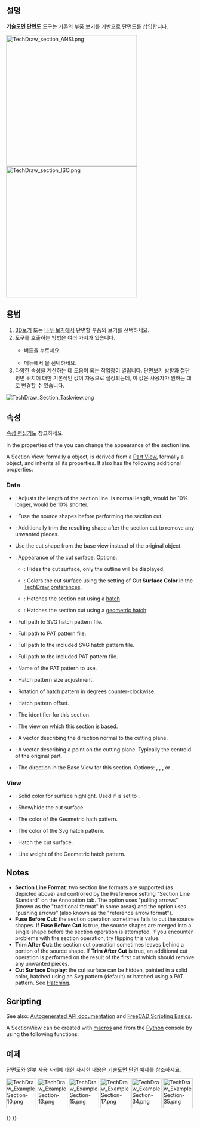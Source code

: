 <languages/>

{{Docnav
|[[TechDraw_BrokenView|BrokenView]]
|[[TechDraw_ComplexSection/ko|복합 단면]]
|[[TechDraw_Workbench/ko|기술도면 작업대]]
|IconL=TechDraw_BrokenView.svg
|IconR=TechDraw_ComplexSection.svg
|IconC=Workbench_TechDraw.svg
}}

{{GuiCommand
|Name=기술도면 단면도
|MenuLocation=기술도면 → 기술도면 보기 → 단면도 삽입
|Workbenches=[[TechDraw_Workbench/ko|기술도면 작업대]]
|SeeAlso=[[TechDraw_ComplexSection/ko|기술도면 복합단면]], [[TechDraw_View/ko|기술도면 보기]]
}}

<span id="Description"></span>
==설명==

'''기술도면 단면도''' 도구는 기존의 부품 보기를 기반으로 단면도를 삽입합니다.

[[Image:TechDraw_section_ANSI.png|350px]]<br>
[[Image:TechDraw_section_ISO.png|350px]]
{{Caption|이미 배치된 보기를 단면하여 내부 구멍과 사선으로 채워진 절단면을 보여줍니다.<br> 위 이미지는 ANSI 화살표 형식을 보여줍니다.<br> 아래 이미지는 ISO 화살표 형식을 보여줍니다. }}

<span id="Usage"></span>
==용법==

# [[3D_view/ko|3D보기]] 또는 [[Tree_view/ko|나무 보기]]에서 단면할 부품의 보기를 선택하세요.
# 도구를 호출하는 방법은 여러 가지가 있습니다.
#* {{Button|[[Image:TechDraw_SectionView.svg|16px]] [[TechDraw_SectionView/ko|단면도 삽입]]}} 버튼을 누르세요.
#* 메뉴에서 {{MenuCommand|기술도면 → 기술도면 보기 → [[Image:TechDraw_SectionView.svg|16px]] 단면도 삽입}}을 선택하세요.
# 다양한 속성을 계산하는 데 도움이 되는 작업창이 열립니다. 단면보기 방향과 절단평면 위치에 대한 기본적인 값이 자동으로 설정되는데, 이 값은 사용자가 원하는 대로 변경할 수 있습니다.

[[Image:TechDraw_Section_Taskview.png]]
{{Caption|보기의 절단면을 정의하는 작업창}}

<span id="Properties"></span>
==속성==

[[Property_editor/ko|속성 편집기]]도 참고하세요.

In the properties of the {{PropertyData|Base View}} you can change the appearance of the section line.

A Section View, formally a {{Incode|TechDraw::DrawViewSection}} object, is derived from a [[TechDraw_View#Properties_Part_View|Part View]], formally a {{Incode|TechDraw::DrawViewPart}} object, and inherits all its properties. It also has the following additional properties:

=== Data ===

{{TitleProperty|Appearance}}

* {{PropertyData|Section Line Stretch|FloatConstraint}}: Adjusts the length of the section line. {{Value|1.0}} is normal length,  {{Value|1.1}} would be 10% longer,  {{Value|0.9}} would be 10% shorter. {{Version|1.0}}

{{TitleProperty|Cut Operation}}

* {{PropertyData|Fuse Before Cut|Bool}}: Fuse the source shapes before performing the section cut.
* {{PropertyData|Trim After Cut|Bool}}: Additionally trim the resulting shape after the section cut to remove any unwanted pieces. {{Version|0.21}}
* {{PropertyData|Use Previous Cut|Bool}} Use the cut shape from the base view instead of the original object. {{Version|1.0}}

{{TitleProperty|Cut Surface Format}}

* {{PropertyData|Cut Surface Display|Enumeration}}: Appearance of the cut surface. Options:
** {{Value|Hide}}: Hides the cut surface, only the outline will be displayed.
** {{Value|Color}}: Colors the cut surface using the setting of '''Cut Surface Color''' in the [[TechDraw_Preferences|TechDraw preferences]].
** {{Value|SvgHatch}}: Hatches the section cut using a [[TechDraw_Hatch|hatch]] 
** {{Value|PatHatch}}: Hatches the section cut using a [[TechDraw_GeometricHatch|geometric hatch]]
* {{PropertyData|File Hatch Pattern|File}}: Full path to SVG hatch pattern file.
* {{PropertyData|File Geom Pattern|File}}: Full path to PAT pattern file.
* {{PropertyData|Svg Included|FileIncluded}}: Full path to the included SVG hatch pattern file.
* {{PropertyData|Pat Included|FileIncluded}}: Full path to the included PAT pattern file.
* {{PropertyData|Name Geom Pattern|String}}: Name of the PAT pattern to use.
* {{PropertyData|Hatch Scale|Float}}: Hatch pattern size adjustment.
* {{PropertyData|Hatch Rotation|Float}}: Rotation of hatch pattern in degrees counter-clockwise. {{Version|0.21}}
* {{PropertyData|Hatch Offset|Vector|Hidden}}: Hatch pattern offset. {{Version|0.21}}

{{TitleProperty|Section}}

* {{PropertyData|Section Symbol|String}}: The identifier for this section.
* {{PropertyData|Base View|Link}}: The view on which this section is based.
* {{PropertyData|Section Normal|Vector}}: A vector describing the direction normal to the cutting plane.
* {{PropertyData|Section Origin|Vector}}: A vector describing a point on the cutting plane. Typically the centroid of the original part.
* {{PropertyData|Section Direction|Enumeration}}: The direction in the Base View for this section. Options: {{Value|Aligned}}, {{Value|Right}}, {{Value|Left}}, {{Value|Up}} or {{Value|Down}}.

=== View ===

{{TitleProperty|Cut Surface}}

* {{PropertyView|Cut Surface Color|Color}}: Solid color for surface highlight. Used if {{PropertyData|Cut Surface Display}} is set to {{Value|Color}}.
* {{PropertyView|Show Cut Surface|Bool|Hidden}}: Show/hide the cut surface.

{{TitleProperty|Surface Hatch}}

* {{PropertyView|Geom Hatch Color|Color}}: The color of the Geometric hath pattern.
* {{PropertyView|Hatch Color|Color}}: The color of the Svg hatch pattern.
* {{PropertyView|Hatch Cut Surface|Bool|Hidden}}: Hatch the cut surface.
* {{PropertyView|Weight Pattern|Float}}: Line weight of the Geometric hatch pattern.

== Notes ==

* '''Section Line Format''': two section line formats are supported (as depicted above) and controlled by the Preference setting "Section Line Standard" on the Annotation tab. The {{Value|ANSI}} option uses "pulling arrows" (known as the "traditional format" in some areas) and the {{Value|ISO}} option uses "pushing arrows" (also known as the "reference arrow format").
* '''Fuse Before Cut''': the section operation sometimes fails to cut the source shapes. If '''Fuse Before Cut''' is true, the source shapes are merged into a single shape before the section operation is attempted. If you encounter problems with the section operation, try flipping this value.
* '''Trim After Cut''': the section cut operation sometimes leaves behind a portion of the source shape. If '''Trim After Cut''' is true, an additional cut operation is performed on the result of the first cut which should remove any unwanted pieces.
* '''Cut Surface Display''': the cut surface can be hidden, painted in a solid color, hatched using an Svg pattern (default) or hatched using a PAT pattern. See [[TechDraw_Hatching|Hatching]].

==Scripting==

See also: [https://freecad.github.io/SourceDoc/ Autogenerated API documentation] and [[FreeCAD_Scripting_Basics|FreeCAD Scripting Basics]].

A SectionView can be created with [[Macros|macros]] and from the [[Python|Python]] console by using the following functions:

{{Code|code=
doc = FreeCAD.ActiveDocument
box = doc.Box
page = doc.Page

view = doc.addObject("TechDraw::DrawViewPart", "View")
page.addView(view)
view.Source = box
view.Direction = (0, 0, 1)

section = doc.addObject("TechDraw::DrawViewSection", "Section")
page.addView(section)
section.Source = box
section.BaseView = view
section.Direction = (0, 1, 0)
section.SectionNormal = (-1, 0, 0)

doc.recompute()
}}

<span id="Examples"></span>
==예제==

단면도와 일부 사용 사례에 대한 자세한 내용은 [[TechDraw_Section_Examples/ko|기술도면 단면 예제]]를 참조하세요.

[[Image:TechDraw_ExampleSection-10.png|80px|link=]]
[[Image:TechDraw_ExampleSection-13.png|80px|link=]]
[[Image:TechDraw_ExampleSection-15.png|80px|link=]]
[[Image:TechDraw_ExampleSection-17.png|80px|link=]]
[[Image:TechDraw_ExampleSection-34.png|80px|link=]]
[[Image:TechDraw_ExampleSection-35.png|80px|link=]]
 


{{Docnav
|[[TechDraw_BrokenView|BrokenView]]
|[[TechDraw_ComplexSection/ko|복합 단면]]
|[[TechDraw_Workbench/ko|기술도면 작업대]]
|IconL=TechDraw_BrokenView.svg
|IconR=TechDraw_ComplexSection.svg
|IconC=Workbench_TechDraw.svg
}}

{{TechDraw_Tools_navi{{#translation:}}}}
{{Userdocnavi{{#translation:}}}}